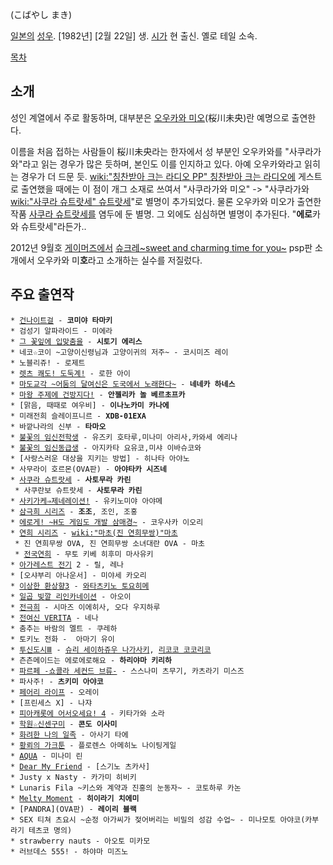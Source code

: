 {{{+1 小林眞紀 }}} (こばやし まき)

[[일본]]의 [[성우]]. [1982년] [2월 22일] 생. [[시가#s-5|시가]] 현 출신. 옐로 테일 소속.

[[목차]]

== 소개 ==
성인 계열에서 주로 활동하며, 대부분은 [[오우카와 미오]](桜川未央)란 예명으로 출연한다.

이름을 처음 접하는 사람들이 桜川未央라는 한자에서 성 부분인 오우카와를 "사쿠라가와"라고 읽는 경우가 많은 듯하며, 본인도 이를 인지하고 있다. 아예 오우카와라고 읽히는 경우가 더 드문 듯. [[wiki:"칭찬받아 크는 라디오 PP" 칭찬받아 크는 라디오]]에 게스트로 출연했을 때에는 이 점이 개그 소재로 쓰여서 "사쿠라가와 미오" -> "사쿠라가와 [[wiki:"사쿠라 슈트랏세" 슈트랏세]]"로 별명이 추가되었다. 물론 오우카와 미오가 출연한 작품 [[사쿠라 슈트랏세]]를 염두에 둔 별명. 그 외에도 심심하면 별명이 추가된다. "'''에로'''카와 슈트랏세"라든가..

2012년 9월호 [[게이머즈]]에서 [[슈크레~sweet and charming time for you~]] psp판 소개에서 오우카와 미'''호'''라고 소개하는 실수를 저질렀다.

== 주요 출연작 ==
 * [[건나이트걸]] - '''코미야 타마키'''
 * 검성기 알파라이드 - 미에라
 * [[그 꽃잎에 입맞춤을]] - '''시토기 에리스'''
 * 네코☆코이 ~고양이신령님과 고양이귀의 저주~ - 코시미즈 레이 
 * 노블리쥬! - 로제트
 * [[렛츠 쾌도! 도둑계!]] - 로한 아이
 * [[마도교각 ~어둠의 달여신은 도국에서 노래한다~]] - '''네네카 하네스''' 
 * [[마왕 주제에 건방지다!]] - '''안젤리카 놀 베르초프카'''
 * [맑음, 때때로 여우비] - '''이나노카미 카나에'''
 * 미래전희 슬레이프니르 - '''XDB-01EXA'''
 * 바깥나라의 신부 - '''타마오'''
 * [[불꽃의 임신전학생]] - 유즈키 호타루,미나미 아리사,카와세 에리나
 * [[불꽃의 임신동급생]] - 아지카타 요유코,미샤 이바슈코와
 * [사랑스러운 대상을 지키는 방법] - 히나타 아야노
 * 사무라이 호르몬(OVA판) - '''아야타카 시즈네'''
 * [[사쿠라 슈트랏세]] - '''사토무라 카린'''
  * 사쿠란보 슈트랏세 - '''사토무라 카린'''
 * [[사키가케⇒제네레이션!]] - 유키노미야 아야메
 * [[삼극희|삼극희 시리즈]] - '''조조''', 조인, 조홍
 * [[에로게! ~H도 게임도 개발 삼매경~]] - 코우사카 이오리
 * [[연희 시리즈]] - [[wiki:"마초(진 연희무쌍)"마초]]
  * 진 연희무쌍 OVA, 진 연희무쌍 소녀대란 OVA - 마초
  * [[전국연희]] - 무토 키베 히후미 마사유키
 * [[아가레스트 전기]] 2 - 릴, 레나
 * [오샤부리 아나운서] - 미야세 카오리
 * [[이상한 환상향3]] - [[와타츠키노 토요히메]]
 * [[일곱 빛깔 리인카네이션]] - 아오이
 * [[전극희]] - 시마즈 이에히사, 오다 우지하루
 * [[전여신 VERITA]] - 네나
 * 춤추는 바람의 멜트 - 쿠레하
 * 토키노 전화 -  아마기 유이
 * [[투신도시Ⅲ]] - [[슈리 세이하쥬우 나가사키]], [[리코코 코코리코]]
 * 츤츤메이드는 에로에로해요 - '''하리야마 키리하'''
 * [[파르페 -쇼콜라 세컨드 브류-]] - 스스나미 츠무기, 카츠라기 미스즈
 * 파사주! - '''츠키미 아야코'''
 * [[페어리 라이프]] - 오레이
 * [프린세스 X] - 나쟈
 * [[피아캐롯에 어서오세요! 4]] - 키타가와 소라
 * [[학원☆신센구미]] - '''콘도 이사미'''
 * [[화려한 나의 일족]] - 아사기 타에
 * [[황뢰의 가크툰]] - 플로렌스 아메히노 나이팅게일
 * [[AQUA]] - 미나미 린 
 * [[Dear My Friend]] - [스기노 츠카사]
 * Justy x Nasty - 카가미 히비키
 * Lunaris Fila ~키스와 계약과 진홍의 눈동자~ - 코토하루 카논
 * [[Melty Moment]] - '''히이라기 치에미'''
 * [PANDRA](OVA판) - '''레이리 블랙'''
 * SEX 티쳐 츠요시 ~순정 아가씨가 젖어버리는 비밀의 성감 수업~ - 미나모토 아야코(카부라기 테츠코 명의)
 * strawberry nauts - 아오토 미카모
 * 러브데스 555! - 하야마 미즈노
